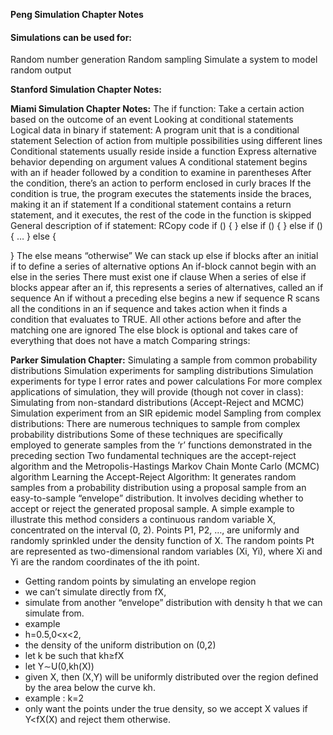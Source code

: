 **Peng Simulation Chapter Notes**

#### Simulations can be used for:
Random number generation
Random sampling
Simulate a system to model random output

**Stanford Simulation Chapter Notes:**

**Miami Simulation Chapter Notes:**
The if function:
Take a certain action based on the outcome of an event
Looking at conditional statements
Logical data in binary
if statement:
A program unit that is a conditional statement
Selection of action from multiple possibilities using different lines
Conditional statements usually reside inside a function
Express alternative behavior depending on argument values
A conditional statement begins with an if header followed by a condition to examine in parentheses
After the condition, there's an action to perform enclosed in curly braces
If the condition is true, the program executes the statements inside the braces, making it an if statement
If a conditional statement contains a return statement, and it executes, the rest of the code in the function is skipped
General description of if statement:
RCopy code
if (<expression>) { <body> } else if (<expression>) { <body> } else if (<expression>) { <body> ... } else { <body> } 
The else means "otherwise"
We can stack up else if blocks after an initial if to define a series of alternative options
An if-block cannot begin with an else in the series
There must exist one if clause
When a series of else if blocks appear after an if, this represents a series of alternatives, called an if sequence
An if without a preceding else begins a new if sequence
R scans all the conditions in an if sequence and takes action when it finds a condition that evaluates to TRUE. All other actions before and after the matching one are ignored
The else block is optional and takes care of everything that does not have a match
Comparing strings:

**Parker Simulation Chapter:**
Simulating a sample from common probability distributions
Simulation experiments for sampling distributions
Simulation experiments for type I error rates and power calculations
For more complex applications of simulation, they will provide (though not cover in class):
Simulating from non-standard distributions (Accept-Reject and MCMC)
Simulation experiment from an SIR epidemic model
Sampling from complex distributions:
There are numerous techniques to sample from complex probability distributions
Some of these techniques are specifically employed to generate samples from the 'r' functions demonstrated in the preceding section
Two fundamental techniques are the accept-reject algorithm and the Metropolis-Hastings Markov Chain Monte Carlo (MCMC) algorithm
Learning the Accept-Reject Algorithm: It generates random samples from a probability distribution using a proposal sample from an easy-to-sample "envelope" distribution. It involves deciding whether to accept or reject the generated proposal sample.
A simple example to illustrate this method considers a continuous random variable X, concentrated on the interval (0, 2). Points P1, P2, ..., are uniformly and randomly sprinkled under the density function of X. The random points Pt are represented as two-dimensional random variables (Xi, Yi), where Xi and Yi are the random coordinates of the ith point.


-	Getting random points by simulating an envelope region
-	we can’t simulate directly from fX, 
-	simulate from another “envelope” distribution with density h that we can simulate from.
-	 example 
-	 h=0.5,0<x<2, 
-	the density of the uniform distribution on (0,2)
-	let k be such that kh≥fX 
-	let  Y∼U(0,kh(X))
-	given X, then (X,Y) will be uniformly distributed over the region defined by the area below the curve kh. 
-	 example : k=2
-	 only want the points under the true density, so we accept X values if Y<fX(X) and reject them otherwise.


